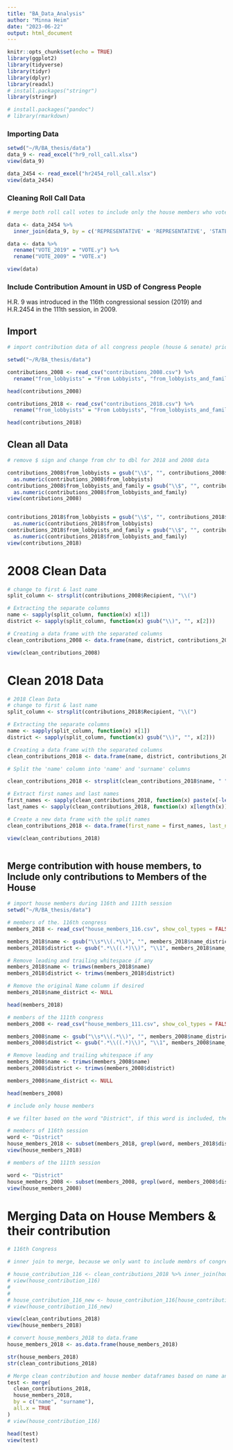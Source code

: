 ```yaml
---
title: "BA_Data_Analysis"
author: "Minna Heim"
date: "2023-06-22"
output: html_document
---
```


```r
knitr::opts_chunk$set(echo = TRUE)
library(ggplot2)
library(tidyverse)
library(tidyr)
library(dplyr)
library(readxl)
# install.packages("stringr")
library(stringr)

# install.packages("pandoc")
# library(rmarkdown)

```


### Importing Data
```r
setwd("~/R/BA_thesis/data")
data_9 <- read_excel("hr9_roll_call.xlsx")
view(data_9)

data_2454 <- read_excel("hr2454_roll_call.xlsx")
view(data_2454)

```


### Cleaning Roll Call Data
```r
# merge both roll call votes to include only the house members who voted on both bills

data <- data_2454 %>%
  inner_join(data_9, by = c('REPRESENTATIVE' = 'REPRESENTATIVE', 'STATE' = 'STATE', 'PARTY' = 'PARTY'))

data <- data %>%
  rename("VOTE_2019" = "VOTE.y") %>%
  rename("VOTE_2009" = "VOTE.x")

view(data)
```

### Include Contribution Amount in USD of Congress People

H.R. 9 was introduced in the 116th congressional session (2019) and H.R.2454 in the 111th session, in 2009.

## Import
```r
# import contribution data of all congress people (house & senate) prior to introduction

setwd("~/R/BA_thesis/data")

contributions_2008 <- read_csv("contributions_2008.csv") %>%
  rename("from_lobbyists" = "From Lobbyists", "from_lobbyists_and_family" = "From Lobbyists + Family")

head(contributions_2008)

contributions_2018 <- read_csv("contributions_2018.csv") %>%
  rename("from_lobbyists" = "From Lobbyists", "from_lobbyists_and_family" = "From Lobbyists + Family")

head(contributions_2018)

```

## Clean all Data
```r
# remove $ sign and change from chr to dbl for 2018 and 2008 data

contributions_2008$from_lobbyists = gsub("\\$", "", contributions_2008$from_lobbyists) %>%
  as.numeric(contributions_2008$from_lobbyists)
contributions_2008$from_lobbyists_and_family = gsub("\\$", "", contributions_2008$from_lobbyists_and_family) %>%
  as.numeric(contributions_2008$from_lobbyists_and_family)
view(contributions_2008)


contributions_2018$from_lobbyists = gsub("\\$", "", contributions_2018$from_lobbyists) %>%
  as.numeric(contributions_2018$from_lobbyists)
contributions_2018$from_lobbyists_and_family = gsub("\\$", "", contributions_2018$from_lobbyists_and_family) %>%
  as.numeric(contributions_2018$from_lobbyists_and_family)
view(contributions_2018)
```


# 2008 Clean Data
```r
# change to first & last name
split_column <- strsplit(contributions_2008$Recipient, "\\(")

# Extracting the separate columns
name <- sapply(split_column, function(x) x[1])
district <- sapply(split_column, function(x) gsub("\\)", "", x[2]))

# Creating a data frame with the separated columns
clean_contributions_2008 <- data.frame(name, district, contributions_2008$from_lobbyists, contributions_2008$from_lobbyists_and_family)

view(clean_contributions_2008)


```

# Clean 2018 Data
```r
# 2018 Clean Data
# change to first & last name
split_column <- strsplit(contributions_2018$Recipient, "\\(")

# Extracting the separate columns
name <- sapply(split_column, function(x) x[1])
district <- sapply(split_column, function(x) gsub("\\)", "", x[2]))

# Creating a data frame with the separated columns
clean_contributions_2018 <- data.frame(name, district, contributions_2018$from_lobbyists, contributions_2018$from_lobbyists_and_family)

# Split the 'name' column into 'name' and 'surname' columns

clean_contributions_2018 <- strsplit(clean_contributions_2018$name, " ")

# Extract first names and last names
first_names <- sapply(clean_contributions_2018, function(x) paste(x[-length(x)], collapse = " "))
last_names <- sapply(clean_contributions_2018, function(x) x[length(x)])

# Create a new data frame with the split names
clean_contributions_2018 <- data.frame(first_name = first_names, last_name = last_names, district, contributions_2018$from_lobbyists, contributions_2018$from_lobbyists_and_family) %>% rename("name" = "first_name", "surname" = "last_name")

view(clean_contributions_2018)



```



## Merge contribution with house members, to Include only contributions to Members of the House
```r
# import house members during 116th and 111th session
setwd("~/R/BA_thesis/data")

# members of the. 116th congress
members_2018 <- read_csv("house_members_116.csv", show_col_types = FALSE) %>% rename("name_district" = "Name (District)")

members_2018$name <- gsub("\\s*\\(.*\\)", "", members_2018$name_district)  # Extract first name
members_2018$district <- gsub(".*\\((.*)\\)", "\\1", members_2018$name_district)  # Extract text within parentheses

# Remove leading and trailing whitespace if any
members_2018$name <- trimws(members_2018$name)
members_2018$district <- trimws(members_2018$district)

# Remove the original Name column if desired
members_2018$name_district <- NULL

head(members_2018)

# members of the 111th congress
members_2008 <- read_csv("house_members_111.csv", show_col_types = FALSE) %>% rename("name_district" = "Name")

members_2008$name <- gsub("\\s*\\(.*\\)", "", members_2008$name_district)  # Extract first name
members_2008$district <- gsub(".*\\((.*)\\)", "\\1", members_2008$name_district)  # Extract text within parentheses

# Remove leading and trailing whitespace if any
members_2008$name <- trimws(members_2008$name)
members_2008$district <- trimws(members_2008$district)

members_2008$name_district <- NULL

head(members_2008)

```




```r
# include only house members

# we filter based on the word "District", if this word is included, then we know it is a house member, not senator

# members of 116th session
word <- "District"
house_members_2018 <- subset(members_2018, grepl(word, members_2018$district)) %>% rename("district_extended" = "district", "surname" = "Surname")
view(house_members_2018)

# members of the 111th session

word <- "District"
house_members_2008 <- subset(members_2008, grepl(word, members_2008$district))
view(house_members_2008)

```

# Merging Data on House Members & their contribution

```r

# 116th Congress

# inner join to merge, because we only want to include membrs of congress who got contributions which were members of house

# house_contribution_116 <- clean_contributions_2018 %>% inner_join(house_members_2018, by = c("surname"))
# view(house_contribution_116)
#
#
# house_contribution_116_new <- house_contribution_116[house_contribution_116$name.x == house_contribution_116$name.y, ]
# view(house_contribution_116_new)

view(clean_contributions_2018)
view(house_members_2018)

# convert house_members_2018 to data.frame
house_members_2018 <- as.data.frame(house_members_2018)

str(house_members_2018)
str(clean_contributions_2018)

# Merge clean contribution and house member dataframes based on name and surname columns
test <- merge(
  clean_contributions_2018,
  house_members_2018,
  by = c("name", "surname"),
  all.x = TRUE
)
# view(house_contribution_116)

head(test)
view(test)
```

